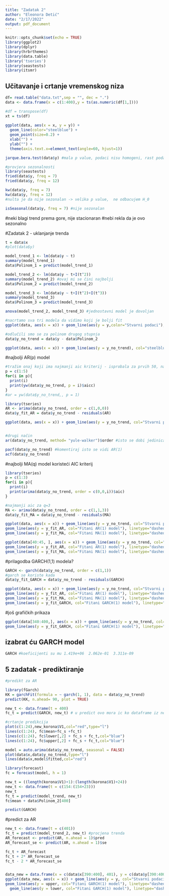 ```yaml
---
title: "Zadatak 2"
author: "Eleonora Detić"
date: "2/17/2022"
output: pdf_document
---
```


```r
knitr::opts_chunk$set(echo = TRUE)
library(ggplot2)
library(dplyr)
library(hrbrthemes)
library(data.table)
library('tseries')
library(seastests)
library(itsmr)
```

## Učitavanje i crtanje vremenskog niza
```r
df= read.table("data.txt",sep = "", dec = ".")
data <- data.frame(x = c(1:400),y = ts(as.numeric(df[1,])))

#df = transpose(df)
xt = ts(df)
  
ggplot(data, aes(x = x, y = y)) +
  geom_line(color="steelblue") + 
  geom_point(size=0.2) +
  xlab("") +
  ylab("") +
  theme(axis.text.x=element_text(angle=60, hjust=1)) 

jarque.bera.test(data$y) #mala p value, podaci nisu homogeni, rast podataka kroz vrijeme

#provjera sezonalnosti
library(seastests)
fried(data$y, freq = 7)
fried(data$y, freq = 12)

kw(data$y, freq = 7)
kw(data$y, freq = 12)
#nulta je da nije sezonalan -> velika p value,  ne odbacujem H_0 

isSeasonal(data$y, freq = 7) #nije sezonalan
```
#neki blagi trend prema gore, nije stacionaran 
#nebi rekla da je ovo sezonalno

#Zadatak 2 - uklanjanje trenda
```r
t = data$x
#plot(data$y)

model_trend_1 <- lm(data$y ~ t)
summary(model_trend_1) 
data$Polinom_1 = predict(model_trend_1)

model_trend_2 <- lm(data$y ~ t+I(t^2))
summary(model_trend_2) #ovaj mi se čini najbolji
data$Polinom_2 = predict(model_trend_2)

model_trend_3 <- lm(data$y ~ t+I(t^2)+I(t^3))
summary(model_trend_3) 
data$Polinom_3 = predict(model_trend_3)

anova(model_trend_2, model_trend_3) #jednostavni model je dovoljan

#nacrtamo sva tri modela da vidimo koji je bolji fit
ggplot(data, aes(x = x)) + geom_line(aes(y = y,color="Stvarni podaci"), col="red") +geom_line(aes(y = Polinom_1,col="Polinom prvog stupnja"), linetype="dashed")  +geom_line(aes(y = Polinom_2,color="Polinom drugog stupnja"),linetype="dashed") +geom_line(aes(y = Polinom_3,color="Polinom trećeg stupnja"),linetype="dashed") + labs(color="Legenda")

#odlučili smo se za polinom drugog stupnja
data$y_no_trend = data$y - data$Polinom_2

ggplot(data, aes(x = x)) + geom_line(aes(y = y_no_trend), col="steelblue") +ylab("") #podaci bez trenda
```


#najbolji AR(p) model

```r
#tražim onaj koji ima najmanji aic kriterij - isprobala za prvih 50, najbolji je za p = 1 
p = c(1:5)
for(i in p){
  print(i)
  print(yw(data$y_no_trend, p = i)$aicc)
}
#ar = yw(data$y_no_trend,, p = 1)

library(tseries)
AR <- arima(data$y_no_trend, order = c(1,0,0))
data$y_fit_AR = data$y_no_trend - residuals(AR)

ggplot(data, aes(x = x)) + geom_line(aes(y = y_no_trend, col="Stvarni podaci sa uklonjenim trendom")) +ylab("") + geom_line(aes(y = y_fit_AR, col="Fitani AR(1) model"), linetype="dashed") +ylab("")+ labs(color="Legenda")


#drugi način 
ar(data$y_no_trend, method= "yule-walker")$order #isto se dobi jedinica 

pacf(data$y_no_trend) #komentiraj isto se vidi AR(1)
acf(data$y_no_trend) 
```


#najbolji MA(q) model koristeći AIC kriterij

```r
library(tseries)
p = c(1:3)
for(i in p){
  print(i)
  print(arima(data$y_no_trend, order = c(0,0,i))$aic)
}

#najmanji aic za q=3
MA <- arima(data$y_no_trend, order = c(1,1,3))
data$y_fit_MA = data$y_no_trend - residuals(MA)

ggplot(data, aes(x = x)) + geom_line(aes(y = y_no_trend, col="Stvarni podaci sa uklonjenim trendom")) +
geom_line(aes(y = y_fit_AR, col="Fitani AR(1) model"), linetype="dashed") +ylab("")+ labs(color="Legenda") +
geom_line(aes(y = y_fit_MA, col="Fitani MA(1) model"), linetype="dashed")

ggplot(data[40:45, ], aes(x = x)) + geom_line(aes(y = y_no_trend, col="Stvarni podaci sa uklonjenim trendom")) +
geom_line(aes(y = y_fit_AR, col="Fitani AR(1) model"), linetype="dashed") +ylab("")+ labs(color="Legenda") +
geom_line(aes(y = y_fit_MA, col="Fitani MA(1) model"), linetype="dashed")
```


#prilagodba GARCH(1,1) modela? 
```r
GARCH <- garch(data$y_no_trend, order = c(1,1))
#garch se koriste kada 
data$y_fit_GARCH = data$y_no_trend - residuals(GARCH)

ggplot(data, aes(x = x)) + geom_line(aes(y = y_no_trend, col="Stvarni podaci sa uklonjenim trendom")) +
geom_line(aes(y = y_fit_AR, col="Fitani AR(1) model"), linetype="dashed") +ylab("")+ labs(color="Legenda") +
geom_line(aes(y = y_fit_MA, col="Fitani MA(1) model"), linetype="dashed") +
geom_line(aes(y = y_fit_GARCH, col="Fitani GARCH(1) model"), linetype="dashed")
```
#još grafičkih prikaza
```r
ggplot(data[340:400,], aes(x = x)) + geom_line(aes(y = y_no_trend, col="Stvarni podaci sa uklonjenim trendom")) +
geom_line(aes(y = y_fit_GARCH, col="Fitani GARCH(1) model"), linetype="dashed")
```


## izabrat ću GARCH model
```r
GARCH #koeficijenti su mu 1.419e+06  2.062e-01  3.311e-09  
```

## 5 zadatak  - prediktiranje 

```r
#predikt za AR

library(fGarch)
KK = garchFit(formula = ~ garch(1, 1), data = data$y_no_trend)
predict(KK, n.ahead= 90, plot = TRUE)

new_t <- data.frame(t = 400)
fc_t = predict(GARCH, new_t) # u predict ovo mora ic ko dataframe iz nekog razloga da ga on prepozna

#crtanje predikcija
plot(c(1:24),new_korona$V1,col="red",type="l")
lines(c(1:24), fc$mean+fc_s +fc_t)
lines(c(1:24), fc$lower[,2] + fc_s + fc_t,col="blue")
lines(c(1:24), fc$upper[,2] + fc_s + fc_t,col="blue")

model = auto.arima(data$y_no_trend, seasonal = FALSE)
plot(data$x,data$y_no_trend,type="l")
lines(data$x,model$fitted,col="red")

library(forecast)
fc = forecast(model, h = 1)

new_t = ((length(korona$V1)+1):(length(korona$V1)+24))
new_t <- data.frame(t = c(154:(154+23)))
new_t
fc_t = predict(model_trend, new_t)
fc$mean + data$Polinom_2[400]

predict(GARCH)
```


#predict za AR
```r
new_t <- data.frame(t = c(401))
fc_t = predict(model_trend_2, new_t) #procjena trenda
AR_forecast <- predict(AR, n.ahead = 1)$pred
AR_forecast_se <- predict(AR, n.ahead = 1)$se

fc_t + AR_forecast
fc_t + 2* AR_forecast_se
fc_t - 2 * AR_forecast_se


data_new = data.frame(x = c(data$x[390:400], 401), y = c(data$y[390:400],prediction), upper = c(data$y[390:400],upper) , lower = c(data$y[390:400],lower))
ggplot(data_new, aes(x = x)) + geom_line(aes(y = y, col="Stvarni podaci sa uklonjenim trendom")) +
geom_line(aes(y = upper, col="Fitani GARCH(1) model"), linetype="dashed") +
  geom_line(aes(y = lower, col="Fitani GARCH(1) model"), linetype="dashed")


```





